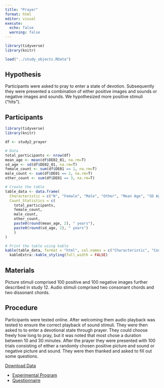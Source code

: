 ```yaml
---
title: "Prayer"
format: html
editor: visual
execute: 
  echo: false
  warning: false
---
```


```r
library(tidyverse)
library(knitr)

load("../study_objects.RData")
```

## Hypothesis

Participants were asked to pray to enter a state of devotion. Subsequently they were presented a combination of either positive images and sounds or negative images and sounds. We hypothesized more positive stimuli ("hits").

## Participants

```r
library(tidyverse)
library(knitr)

df <- study2_prayer

# Data
total_participants <- nrow(df)
mean_age <- mean(df$DE02_01, na.rm=T)
sd_age <- sd(df$DE02_01, na.rm=T)
female_count <- sum(df$DE01 == 1, na.rm=T)
male_count <- sum(df$DE01 == 2, na.rm=T)
other_count <- sum(df$DE01 == 3, na.rm=T)

# Create the table
table_data <- data.frame(
  Characteristic = c("N", "Female", "Male", "Other", "Mean Age", "SD Age"),
  Count_Statistics = c(
    total_participants, 
    female_count, 
    male_count,
    other_count,
    paste0(round(mean_age, 2), " years"), 
    paste0(round(sd_age, 2), " years")
    )
)

# Print the table using kable
kable(table_data, format = "html", col.names = c("Characteristic", "Count/Statistic")) %>%
  kableExtra::kable_styling(full_width = FALSE)

```

## Materials

Picture stimuli comprised 100 positive and 100 negative images further described in study 12. Audio stimuli comprised two consonant chords and two dissonant chords.

## Procedure

Participants were tested online. After welcoming them audio playback was tested to ensure the correct playback of sound stimuli. They were then asked to to enter a devotional state through prayer. They could choose freely how long to pray, but it was noted that most chose a duration between 10 and 30 minutes. After the prayer they were presented with 100 trials consisting of either a randomly chosen positive picture and sound or negative picture and sound. They were then thanked and asked to fill out some questions.

::: {.callout-tip title="Data" collapse="true"}
[Download Data](../data/prayer.csv)
:::

::: {.callout-note title="Resources" collapse="true"}
-   [Experimental Program](https://osf.io/y6f57)
-   [Questionnaire](https://osf.io/rfzv8)
:::
